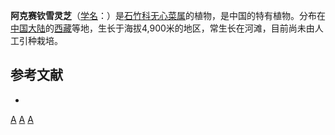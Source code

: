 {{Speciesbox
| taxon = Arenaria(植物) aksayqingensis
| binomial_authority = L. H. Zhou
}}

'''阿克赛钦雪灵芝'''（[[学名|学名]]：{{lang|la|''Arenaria aksayqingensis''}}）是[[石竹科|石竹科]][[无心菜属|无心菜属]]的植物，是中国的特有植物。分布在[[中国大陆|中国大陆]]的[[西藏|西藏]]等地，生长于海拔4,900米的地区，常生长在河滩，目前尚未由人工引种栽培。

== 参考文献 ==
<div class="references-small">
* {{cite web| url =http://www.bioinfo.cn/db05/KmzwSpecies.php?action=view&id=3240| title =阿克赛钦雪灵芝| work =《中国高等植物数据库全库》| publisher =中国科学院微生物研究所| author =昆明植物研究所| accessdate =2009-02-24| deadurl =yes| archiveurl =https://web.archive.org/web/20160305055633/http://www.bioinfo.cn/db05/KmzwSpecies.php?action=view&id=3240| archivedate =2016-03-05}}
</div>

{{taxonbar}}
[[Category:无心菜属|A]]
[[Category:中国特有植物|A]]
[[Category:西藏植物|A]]